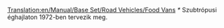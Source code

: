 [[Translation:en/Manual/Base Set/Road Vehicles/Food Vans]]
{{hu/Navbox Közúti járművek}}
{{hu/Közúti járművek|name     = Foster ételszállító
  |img      = Foster_Food_Van.png
  |price    = £4,592 ($9,184)  
  |speed    = 30 mph (48 km/h)
  |annual   = £421 ($842)
  |designed = 1935
  |life     = 15
  |capacity = 17 tonna [[hu/Manual/Base Set/Cargos/Étel|étel]]
}}
{{hu/Közúti járművek|name     = Perry ételszállító
  |img      = Perry_Food_Van.png
  |price    = £5,494 ($10,988)  
  |speed    = 55 mph (88 km/h)
  |annual   = £787 ($1,574)
  |designed = 1971''*''
  |life     = 15
  |capacity = 20 tonna [[hu/Manual/Base Set/Cargos/Étel|étel]]
}}
''*'' Szubtrópusi éghajlaton 1972-ben tervezik meg.
{{hu/Közúti járművek|name     = Chippy ételszállító
  |img      = Chippy_Food_Van.png
  |price    = £5,904 ($11,808)  
  |speed    = 70 mph (112 km/h)
  |annual   = £1,125 ($2,250)
  |designed = 2004
  |life     = 15
  |capacity = 22 tonna [[hu/Manual/Base Set/Cargos/Étel|étel]]
}}
